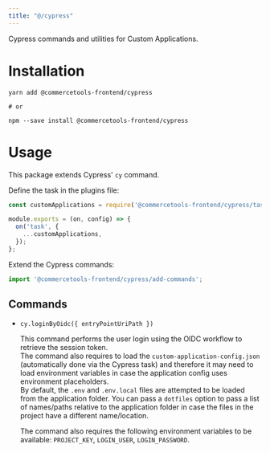 ```yaml
---
title: "@/cypress"
---
```


<Subtitle>

Cypress commands and utilities for Custom Applications.

</Subtitle>

# Installation

```
yarn add @commercetools-frontend/cypress

# or

npm --save install @commercetools-frontend/cypress
```

# Usage

This package extends Cypress' `cy` command.

Define the task in the plugins file:

```js title="cypress/plugins/index.js"
const customApplications = require('@commercetools-frontend/cypress/task');

module.exports = (on, config) => {
  on('task', {
    ...customApplications,
  });
};
```

Extend the Cypress commands:

```js title="cypress/support/commands.js"
import '@commercetools-frontend/cypress/add-commands';
```

## Commands

- `cy.loginByOidc({ entryPointUriPath })`

  This command performs the user login using the OIDC workflow to retrieve the session token.<br/>
  The command also requires to load the `custom-application-config.json` (automatically done via the Cypress task) and therefore it may need to load environment variables in case the application config uses environment placeholders.<br/>
  By default, the `.env` and `.env.local` files are attempted to be loaded from the application folder. You can pass a `dotfiles` option to pass a list of names/paths relative to the application folder in case the files in the project have a different name/location.

  <Info>

  The command also requires the following environment variables to be available: `PROJECT_KEY`, `LOGIN_USER`, `LOGIN_PASSWORD`.

  </Info>
